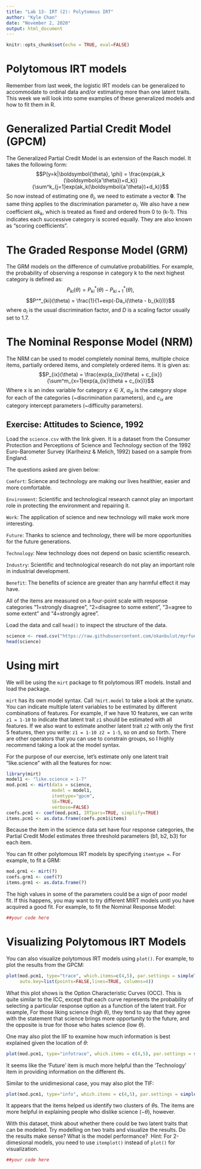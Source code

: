 ```yaml
---
title: "Lab 13- IRT (2): Polytomous IRT"
author: "Kyle Chan"
date: "November 2, 2020"
output: html_document
---
```


```r
knitr::opts_chunk$set(echo = TRUE, eval=FALSE)
```

# Polytomous IRT models
Remember from last week, the logistic IRT models can be generalized to accommodate to ordinal data and/or estimating more than one latent traits. This week we will look into some examples of these generalized models and how to fit them in R.\ 

# Generalized Partial Credit Model (GPCM)
The Generalized Partial Credit Model is an extension of the Rasch model. It takes the following form:
$$P(y=k|\boldsymbol{\theta}, \phi) = \frac{exp(ak_k (\boldsymbol{a'\theta})+d_k)}{\sum^k_{j=1}exp(ak_k(\boldsymbol{a'\theta})+d_k)}$$
So now instead of estimating one $\theta_i$, we need to estimate a vector $\boldsymbol{\theta}$. The same thing applies to the discrimination parameter $\alpha_i$. We also have a new coefficient $ak_k$, which is treated as fixed and ordered from 0 to (k-1). This indicates each successive category is scored equally. They are also known as "scoring coefficients".\ 

# The Graded Response Model (GRM)
The GRM models on the difference of cumulative probabilities. For example, the probability of observing a response in category k to the next highest category is defined as:
$$P_{ki}(\theta) = P^*_{ki}(\theta) - P^*_{ki+1} (\theta),$$
$$P^*_{ki}(\theta) = \frac{1}{1+exp(-Da_i(\theta - b_{ki}))}$$
where $a_i$ is the usual discrimination factor, and $D$ is a scaling factor usually set to 1.7.

# The Nominal Response Model (NRM)
The NRM can be used to model completely nominal items, multiple choice items, partially ordered items, and completely ordered items. It is given as:
$$P_{ix}(\theta) = \frac{exp(a_{ix}\theta) + c_{ix}}{\sum^m_{x=1}exp(a_{ix}\theta + c_{ix})}$$
Where x is an index variable for category $x \in X$, $a_{iz}$ is the category slope for each of the categories (~discrimination parameters), and $c_{ix}$ are category intercept parameters (~difficulty parameters).\ 

## Exercise: Attitudes to Science, 1992
Load the `science.csv` with the link given. It is a dataset from the Consumer Protection and Perceptions of Science and Technology section of the 1992 Euro-Barometer Survey (Karlheinz & Melich, 1992) based on a sample from England.\ 

The questions asked are given below:\ 

`Comfort`: Science and technology are making our lives healthier, easier and more comfortable.\ 

`Environment`: Scientific and technological research cannot play an important role in protecting the environment and repairing it.\ 

`Work`: The application of science and new technology will make work more interesting.\ 

`Future`: Thanks to science and technology, there will be more opportunities for the future generations.\ 

`Technology`: New technology does not depend on basic scientific research.\ 

`Industry`: Scientific and technological research do not play an important role in industrial development.\ 

`Benefit`: The benefits of science are greater than any harmful effect it may have.\ 

All of the items are measured on a four-point scale with response categories "1=strongly disagree", "2=disagree to some extent", "3=agree to some extent" and "4=strongly agree".\ 

Load the data and call `head()` to inspect the structure of the data.\ 
```r
science <- read.csv("https://raw.githubusercontent.com/okanbulut/myrfunctions/master/science.csv", header=TRUE)
head(science)
```

# Using mirt
We will be using the `mirt` package to fit polytomous IRT models. Install and load the package.\ 

`mirt` has its own model syntax. Call `?mirt.model` to take a look at the synatx. You can indicate multiple latent variables to be estimated by different combinations of features. For example, if we have 10 features, we can write `z1 = 1-10` to indicate that latent trait `z1` should be estimated with all features. If we also want to estimate another latent trait `z2` with only the first 5 features, then you write: `z1 = 1-10 z2 = 1-5`, so on and so forth. There are other operators that you can use to constrain groups, so I highly recommend taking a look at the model syntax.\ 

For the purpose of our exercise, let's estimate only one latent trait "like.science" with all the features for now:
```r
library(mirt)
model1 <- "like.science = 1-7"
mod.pcm1 <- mirt(data = science,
                 model = model1,
                 itemtype="gpcm",
                 SE=TRUE,
                 verbose=FALSE)
coefs.pcm1 <- coef(mod.pcm1, IRTpars=TRUE, simplify=TRUE)
items.pcm1 <- as.data.frame(coefs.pcm1$items)
```

Because the item in the science data set have four response categories, the Partial Credit Model estimates three threshold parameters (b1, b2, b3) for each item.

You can fit other polytomous IRT models by specifying `itemtype = `. For example, to fit a GRM:
```r
mod.grm1 <- mirt(?)
coefs.grm1 <- coef(?)
items.grm1 <- as.data.frame(?)
```

The high values in some of the parameters could be a sign of poor model fit. If this happens, you may want to try different MIRT models unitl you have acquired a good fit. For example, to fit the Nominal Response Model:
```r
##your code here
```

# Visualizing Polytomous IRT Models
You can also visualize polytomous IRT models using `plot()`. For example, to plot the results from the GPCM:
```r
plot(mod.pcm1, type="trace", which.items=c(4,5), par.settings = simpleTheme(lty=1:4,lwd=2),
     auto.key=list(points=FALSE,lines=TRUE, columns=4))
```
What this plot shows is the Option Characteristic Curves (OCC). This is quite similar to the ICC, except that each curve represents the probability of selecting a particular response option as a function of the latent trait. For example, For those liking science (high $\theta$), they tend to say that they agree with the statement that science brings more opportunity to the future, and the opposite is true for those who hates science (low $\theta$). \ 

One may also plot the IIF to examine how much information is best explained given the location of $\theta$:
```r
plot(mod.pcm1, type="infotrace", which.items = c(4,5), par.settings = simpleTheme(lwd=2))
```
It seems like the 'Future' item is much more helpful than the 'Technology' item in providing information on the different $\theta$s. \ 

Similar to the unidimesional case, you may also plot the TIF:
```r
plot(mod.pcm1, type="info", which.items = c(4,5), par.settings = simpleTheme(lwd=2))
```
It appears that the items helped us identify two clusters of $\theta$s. The items are more helpful in explaining people who dislike science ($-\theta$), however.\ 

With this dataset, think about whether there could be two latent traits that can be modeled. Try modelling on two traits and visualize the results. Do the results make sense? What is the model performance?\ 
Hint: For 2-dimesional models, you need to use `itemplot()` instead of `plot()` for visualization.\ 

```r
##your code here
```



